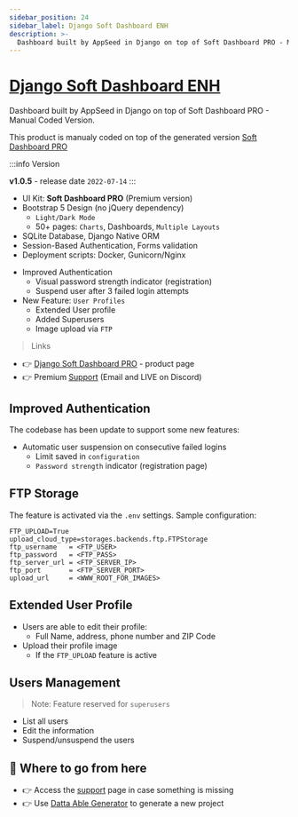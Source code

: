 ```yaml
---
sidebar_position: 24
sidebar_label: Django Soft Dashboard ENH
description: >-
  Dashboard built by AppSeed in Django on top of Soft Dashboard PRO - Manual Coded Version.
---
```


# [Django Soft Dashboard ENH](https://appseed.us/product/soft-ui-dashboard-pro/django/)

<SubHeading> Dashboard built by AppSeed in Django on top of Soft Dashboard PRO - Manual Coded Version.</SubHeading>

This product is manualy coded on top of the generated version [Soft Dashboard PRO](./soft-ui-dashboard-pro.md)

:::info Version

**v1.0.5** - release date `2022-07-14`
:::

- UI Kit: **Soft Dashboard PRO** (Premium version)
- Bootstrap 5 Design (no jQuery dependency)
  - `Light/Dark Mode`
  - 50+ pages: `Charts`, Dashboards, `Multiple Layouts`
- SQLite Database, Django Native ORM
- Session-Based Authentication, Forms validation
- Deployment scripts: Docker, Gunicorn/Nginx

* Improved Authentication
  - Visual password strength indicator (registration)
  - Suspend user after 3 failed login attempts
* New Feature: `User Profiles`
  - Extended User profile
  - Added Superusers
  - Image upload via `FTP`

> Links

- 👉 [Django Soft Dashboard PRO](https://appseed.us/product/soft-ui-dashboard-pro/django/) - product page
- 👉 Premium [Support](https://appseed.us/support) (Email and LIVE on Discord)

## Improved Authentication

The codebase has been update to support some new features:

- Automatic user suspension on consecutive failed logins
  - Limit saved in `configuration`
  - `Password strength` indicator (registration page)

## FTP Storage

The feature is activated via the `.env` settings. Sample configuration:

```env
FTP_UPLOAD=True
upload_cloud_type=storages.backends.ftp.FTPStorage
ftp_username   = <FTP_USER>
ftp_password   = <FTP_PASS>
ftp_server_url = <FTP_SERVER_IP>
ftp_port       = <FTP_SERVER_PORT>
upload_url     = <WWW_ROOT_FOR_IMAGES>
```

## Extended User Profile

- Users are able to edit their profile:
  - Full Name, address, phone number and ZIP Code
- Upload their profile image
  - If the `FTP_UPLOAD` feature is active

## Users Management

> Note: Feature reserved for `superusers`

- List all users
- Edit the information
- Suspend/unsuspend the users

## 🚀 Where to go from here

- 👉 Access the [support](https://appseed.us/support/) page in case something is missing
- 👉 Use [Datta Able Generator](https://appseed.us/generator/datta-able/) to generate a new project
